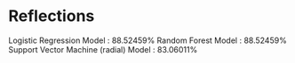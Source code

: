 # Reflections

Logistic Regression Model : 88.52459%
Random Forest Model : 88.52459%
Support Vector Machine (radial) Model : 83.06011%

